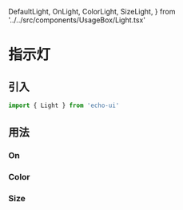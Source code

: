  DefaultLight,
  OnLight,
  ColorLight,
  SizeLight,
} from '../../src/components/UsageBox/Light.tsx'

# 指示灯

## 引入

```ts
import { Light } from 'echo-ui'
```

## 用法

<DefaultLight />

### On

<OnLight />

### Color

<ColorLight />

### Size

<SizeLight />
